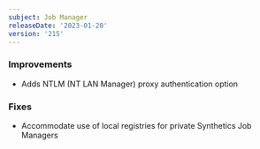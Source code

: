 ```yaml
---
subject: Job Manager
releaseDate: '2023-01-20'
version: '215'
---
```


### Improvements
* Adds NTLM (NT LAN Manager) proxy authentication option

### Fixes
* Accommodate use of local registries for private Synthetics Job Managers
